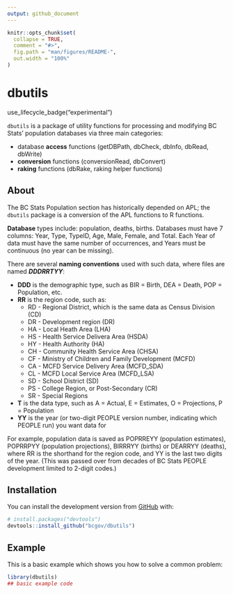 ```yaml
---
output: github_document
---
```


<!-- README.md is generated from README.Rmd. Please edit that file -->

```r
knitr::opts_chunk$set(
  collapse = TRUE,
  comment = "#>",
  fig.path = "man/figures/README-",
  out.width = "100%"
)
```

# dbutils

<!-- badges: start -->
use_lifecycle_badge("experimental")
<!-- badges: end -->

`dbutils` is a package of utility functions for processing and modifying BC Stats' population databases via three main categories:  

* database **access** functions (getDBPath, dbCheck, dbInfo, dbRead, dbWrite)  
* **conversion** functions (conversionRead, dbConvert)  
* **raking** functions (dbRake, raking helper functions)  


## About
The BC Stats Population section has historically depended on APL; the `dbutils` package is a conversion of the APL functions to R functions.

**Database** types include: population, deaths, births. Databases must have 7 columns: Year, Type, TypeID, Age, Male, Female, and Total. Each Year of data must have the same number of occurrences, and Years must be continuous (no year can be missing).

There are several **naming conventions** used with such data, where files are named **_DDDRRTYY_**:  

* **DDD** is the demographic type, such as BIR = Birth, DEA = Death, POP = Population, etc.  
* **RR** is the region code, such as:
  + RD - Regional District, which is the same data as Census Division (CD)  
  + DR - Development region (DR)  
  + HA - Local Heath Area (LHA)  
  + HS - Health Service Delivera Area (HSDA)  
  + HY - Health Authority (HA)  
  + CH - Community Health Service Area (CHSA)  
  + CF - Ministry of Children and Family Development (MCFD)  
  + CA - MCFD Service Delivery Area (MCFD_SDA)  
  + CL - MCFD Local Service Area (MCFD_LSA)  
  + SD - School District (SD)  
  + PS - College Region, or Post-Secondary (CR)  
  + SR - Special Regions 
* **T** is the data type, such as A = Actual, E = Estimates, O = Projections, P = Population  
* **YY** is the year (or two-digit PEOPLE version number, indicating which PEOPLE run) you want data for  


For example, population data is saved as POPRREYY (population estimates), POPRRPYY (population projections), BIRRRYY (births) or DEARRYY (deaths), where RR is the shorthand for the region code, and YY is the last two digits of the year. (This was passed over from decades of BC Stats PEOPLE development limited to 2-digit codes.) 

## Installation

You can install the development version from [GitHub](https://github.com/) with:

``` r
# install.packages("devtools")
devtools::install_github("bcgov/dbutils")
```


## Example

This is a basic example which shows you how to solve a common problem:

```r
library(dbutils)
## basic example code
```




